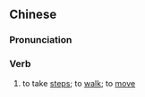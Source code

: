 ==Chinese==
{{zh-forms}}

===Pronunciation===
{{zh-pron
|m=yíbù
|cat=v
}}

===Verb===
{{zh-verb}}

# to take [[steps]]; to [[walk]]; to [[move]]